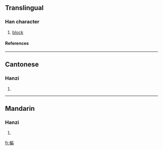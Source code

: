 ==Translingual==
===Han character===
{{Han char|rn=75|rad=木|as=09|sn=13|four=4392<sub>7</sub>|canj=木竹尸月 (DHSB), 木戈尸月 (DISB)}}
# [[block]]
====References====
{{Han ref|kx=0538.150|dkj=15097|dj=0925.280|hdz=21256.050|uh=6944|ud=26948|bh=DDE4|bd=56804}}

----
==Cantonese==
===Hanzi===
{{yue-hanzi|jyut=|y=pin4}}
# {{defn|Cantonese}}

----
==Mandarin==
===Hanzi===
{{cmn-hanzi|pin=[[pián]] ([[pian2]])|wg=p'ien<sup>2</sup>}}
# {{defn|Mandarin}}

[[fr:楄]]
